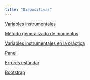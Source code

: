 ```yaml
---
title: "Diapositivas"
---
```


[Variables instrumentales](./variables-instrumentales.qmd){target="_blank"}

[Método generalizado de momentos](./mgm.qmd){target="_blank"}

[Variables instrumentales en la práctica](./variables-instrumentales-practica.qmd){target="_blank"}

[Panel](./panel.qmd){target="_blank"}

[Errores estándar](./errores-estandar.qmd){target="_blank"}

[Bootstrap](./bootstrap.qmd){target="_blank"}
